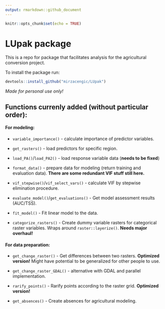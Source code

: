 ---
output: rmarkdown::github_document
---

<!-- README.md is generated from README.Rmd. Please edit that file -->
<!-- output: rmarkdown::github_document -->
<!-- output: html_notebook -->



```{r setup, include=FALSE}
knitr::opts_chunk$set(echo = TRUE)
```

# LUpak package

This is a repo for package that facilitates analysis for the agricultural conversion project.


To install the package run:
```{r install, eval = FALSE}
devtools::install_github("mirzacengic/LUpak")
```

*Made for personal use only!*

## Functions currenly added (without particular order):  
#### For modeling:  
- `variable_importance()` - calculate importance of predictor variables.  

- `get_rasters()` - load predictors for specific region.  

- `load_PA()`/`load_PA2()` - load response variable data (**needs to be fixed**)  

- `format_data()` - prepare data for modeling (return training and evaluation data). **There are some redundant VIF stuff still here.**  

- `vif_stepwise()`/`vif_select_vars()` - calculate VIF by stepwise elimination procedure.  

- `evaluate_model()`/`get_evaluations()` - Get model assessment results (AUC/TSS).  

- `fit_model()` - Fit linear model to the data.  

- `categorize_rasters()` - Create dummy variable rasters for categorical raster variables. Wraps around `raster::layerize()`. **Needs major overhaul!**

#### For data preparation:  
- `get_change_raster()` - Get differences between two rasters. **Optimized version!** Might have potential to be generalized for other people to use.  

- `get_change_raster_GDAL()` - alternative with GDAL and parallel implementation.  

- `rarify_points()` - Rarify points according to the raster grid. **Optimized version!**  

- `get_absences()` - Create absences for agricultural modeling.  


